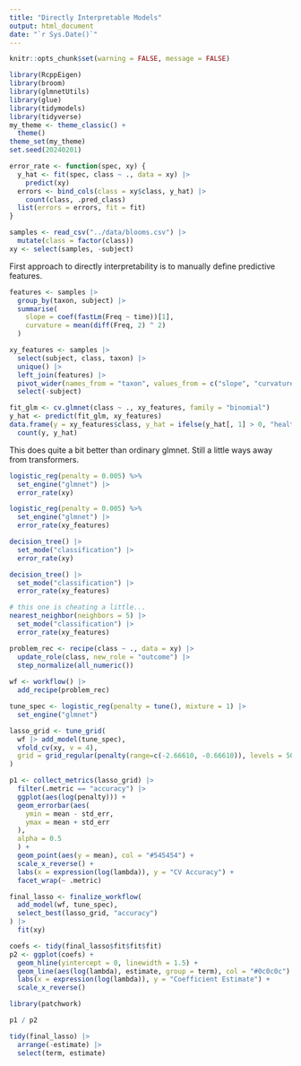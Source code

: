 ```yaml
---
title: "Directly Interpretable Models"
output: html_document
date: "`r Sys.Date()`"
---
```


```r
knitr::opts_chunk$set(warning = FALSE, message = FALSE)
```

```r
library(RcppEigen)
library(broom)
library(glmnetUtils)
library(glue)
library(tidymodels)
library(tidyverse)
my_theme <- theme_classic() +
  theme()
theme_set(my_theme)
set.seed(20240201)
```

```r
error_rate <- function(spec, xy) {
  y_hat <- fit(spec, class ~ ., data = xy) |>
    predict(xy)
  errors <- bind_cols(class = xy$class, y_hat) |>
    count(class, .pred_class)
  list(errors = errors, fit = fit)
}
```

```r
samples <- read_csv("../data/blooms.csv") |>
  mutate(class = factor(class))
xy <- select(samples, -subject)
```

First approach to directly interpretability is to manually define predictive
features.

```r
features <- samples |>
  group_by(taxon, subject) |>
  summarise(
    slope = coef(fastLm(Freq ~ time))[1],
    curvature = mean(diff(Freq, 2) ^ 2)
  )
```

```r
xy_features <- samples |>
  select(subject, class, taxon) |>
  unique() |>
  left_join(features) |>
  pivot_wider(names_from = "taxon", values_from = c("slope", "curvature")) |>
  select(-subject)

fit_glm <- cv.glmnet(class ~ ., xy_features, family = "binomial")
y_hat <- predict(fit_glm, xy_features)
data.frame(y = xy_features$class, y_hat = ifelse(y_hat[, 1] > 0, "healthy", "disease")) |>
  count(y, y_hat)
```

This does quite a bit better than ordinary glmnet. Still a little ways away from
transformers.

```r
logistic_reg(penalty = 0.005) %>% 
  set_engine("glmnet") |>
  error_rate(xy)

logistic_reg(penalty = 0.005) %>% 
  set_engine("glmnet") |>
  error_rate(xy_features)

decision_tree() |>
  set_mode("classification") |>
  error_rate(xy)

decision_tree() |>
  set_mode("classification") |>
  error_rate(xy_features)

# this one is cheating a little...
nearest_neighbor(neighbors = 5) |>
  set_mode("classification") |>
  error_rate(xy_features)
```

```r
problem_rec <- recipe(class ~ ., data = xy) |>
  update_role(class, new_role = "outcome") |>
  step_normalize(all_numeric())
  
wf <- workflow() |>
  add_recipe(problem_rec)

tune_spec <- logistic_reg(penalty = tune(), mixture = 1) |>
  set_engine("glmnet")

lasso_grid <- tune_grid(
  wf |> add_model(tune_spec),
  vfold_cv(xy, v = 4),
  grid = grid_regular(penalty(range=c(-2.66610, -0.66610)), levels = 50)
)

p1 <- collect_metrics(lasso_grid) |>
  filter(.metric == "accuracy") |>
  ggplot(aes(log(penalty))) +
  geom_errorbar(aes(
    ymin = mean - std_err,
    ymax = mean + std_err
  ),
  alpha = 0.5
  ) +
  geom_point(aes(y = mean), col = "#545454") +
  scale_x_reverse() +
  labs(x = expression(log(lambda)), y = "CV Accuracy") +
  facet_wrap(~ .metric)

final_lasso <- finalize_workflow(
  add_model(wf, tune_spec),
  select_best(lasso_grid, "accuracy")
) |>
  fit(xy)

coefs <- tidy(final_lasso$fit$fit$fit)
p2 <- ggplot(coefs) +
  geom_hline(yintercept = 0, linewidth = 1.5) +
  geom_line(aes(log(lambda), estimate, group = term), col = "#0c0c0c") +
  labs(x = expression(log(lambda)), y = "Coefficient Estimate") +
  scale_x_reverse()

library(patchwork)

p1 / p2

tidy(final_lasso) |>
  arrange(-estimate) |>
  select(term, estimate)

```
